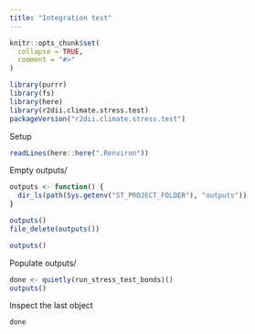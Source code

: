 ```yaml
---
title: "Integration test"
---
```


```r
knitr::opts_chunk$set(
  collapse = TRUE,
  comment = "#>"
)
```

```r
library(purrr)
library(fs)
library(here)
library(r2dii.climate.stress.test)
packageVersion("r2dii.climate.stress.test")
```

Setup

```r
readLines(here::here(".Renviron"))
```

Empty outputs/

```r
outputs <- function() {
  dir_ls(path(Sys.getenv("ST_PROJECT_FOLDER"), "outputs"))
}

outputs()
file_delete(outputs())

outputs()
```

Populate outputs/

```r
done <- quietly(run_stress_test_bonds)()
outputs()
```

Inspect the last object

```r
done
```

